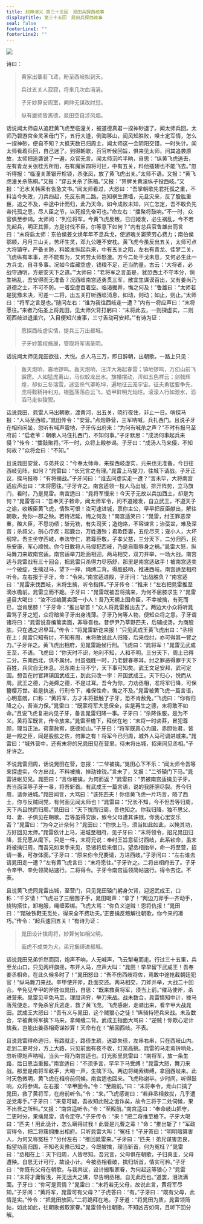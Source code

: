 ```yaml
---
title: 封神演义 第三十五回　晁田兵探西岐事
displayTitle: 第三十五回　晁田兵探西岐事
seal: false
footerLine1: ""
footerLine2: ""
---
```

![](/data/fengshen-images/00051.jpeg)

诗曰：

> 黄家出寨若飞鸢，盼至西岐拟到天。
>
> 兵过五关人寂寂，将来几次血涓涓。
>
> 子牙妙算安周室，闻仲无谋改纣愆。
>
> 纵有雄师皆离德，晁田空自涉风烟。

话说闻太师自从追赶黄飞虎至临潼关，被道德真君一捏神砂退了。闻太师兵回。太师乃碧游宫金灵圣母门下，五行大道，倒海移山，闻风知胜败，嗅土定军情，怎么一捏神砂，便自不知？大抵天数已归周主，闻太师这一会阴阳交错，一时失计。闻太师看着兵回，自己迷了。到得朝歌，百官听候回旨，俱来见太师，问其追袭原故，太师把追袭说了一遍，众官无言。闻太师沉吟半晌，自思：“纵黄飞虎逃去，左有青龙关张桂芳所阻，右有魔家四将可拦，中有五关，料他插翅也不能飞去。”忽听得报：“临潼关萧银开栓锁，杀张凤，放了黄飞虎出关。”太师不语。又报：“黄飞虎潼关杀陈桐。”又报：“穿云关杀了陈梧。”又报：“界牌关黄滚纵子投西岐。”又报：“汜水关韩荣有告急文书。”闻太师看过，大怒曰：“吾掌朝歌先君托孤之重，不料当今失政，刀兵四起，先反东南二路。岂知祸生萧墙，元旦灾来，反了股肱重臣，追之不及，中途中计而归，此乃天命。如今成败未知，兴亡怎定，吾不敢负先帝托孤之恩，尽人臣之节，以死报先帝可也。”命左右：“擂聚将鼓响。”不一时，众官俱至参谒。太师问：“列位将军，今黄飞虎反叛，已归姬发，必生祸乱，今不若先起兵，明正其罪，方是讨伐不臣。尔等意下如何？”内有总兵官鲁雄出而言曰：“末将启太师：东伯侯姜文焕年年不息兵戈，使游魂关窦荣劳心费力；南伯侯鄂顺，月月三山关，苦坏生灵，邓九公睡不安枕。黄飞虎今虽反出五关，太师可点大将镇守，严备关防，料姬发纵起兵来，中有五关之阻，左右有青龙、佳梦二关，飞虎纵有本事，亦不能有为，又何劳太师怒激。方今二处干戈未息，又何必生此一方兵戈，自寻多事。况如今库藏空虚，钱粮不足，还当酌量。古云：‘大将者，必战守通明，方是安天下之道。’”太师曰：“老将军之言虽是，犹恐西土不守本分，倘生祸乱，吾安得而无准备？况西岐南宫适勇贯三军，散宜生谋谟百出，又有姜尚乃道德之士，不可不防。一着空虚百着空。临渴掘井，悔之何及！”鲁雄曰：“太师若是犹豫未决，可差一二将，出五关打听西岐消息，如动，则动；如止，则止。”太师曰：“将军之言是也。”随问左右：“谁为我往西岐走一遭？”内有一将应声曰：“末将愿往。”来者乃佑圣上将晁田，见太师欠背打躬曰：“末将此去，一则探虚实，二则观西岐进退巢穴，‘入目便知兴废事，三寸舌动可安邦。’”有诗为证：

> 愿探西岐虚实情，提兵三万出都城。
>
> 子牙妙策权施展，管取将军谒圣明。

话说闻太师见晁田欲往，大悦。点人马三万，即日辞朝，出朝歌。一路上只见：

> 轰天炮响，震地锣鸣。轰天炮响，汪洋大海起春雷；镇地锣鸣，万仞山前飞霹雳。人如猛虎离山，马似蛟龙出水。旗幡摆动，浑如五色祥云；剑戟辉煌，却似三冬瑞雪。迷空杀气罩乾坤，遍地征云笼宇宙。征夫勇猛要争先，虎将鞍鞒持利刃。银盔荡荡白云飞，铠甲鲜明光灿烂。滚滚人行如泄水，滔滔马走似狻猊。

话说晁田、晁雷人马出朝歌，渡黄河，出五关，晓行夜住，非止一日。哨探马报：“人马至西岐。”晁田传令：“安营。”点炮静营，三军呐喊，兵扎西门。且说子牙在相府闲坐，忽听有喊声震地，子牙传出府来：“为何有喊杀之声？”不时有报马至府前：“启老爷：朝歌人马住扎西门，不知何事。”子牙默思：“成汤何事起兵来侵？”传令：“擂鼓聚将。”不一时，众将上殿参谒。子牙曰：“成汤人马来侵，不知何故？”众将佥曰：“不知。”

且说晁田安营，与弟共议：“今奉太师命，来探西岐虚实，元来也无准备。今日往西岐见阵，如何？”晁雷曰：“长兄言之有理。”晁雷上马提刀，往城下请战。子牙正议，探马报称：“有将搦战。”子牙问曰：“谁去问虚实走一遭？”言未毕，大将南宫适应声出曰：“末将愿往。”子牙许之。南宫适领一枝人马出城，排开阵势，立马旗门，看时，乃是晁雷。南宫适曰：“晁将军慢来！今天子无故以兵加西土，却是为何？”晁雷答曰：“吾奉天子敕命，闻太师军令，问不道姬发，自立武王，不遵天子之谕，收叛臣黄飞虎，情殊可恨！汝可速进城，禀你主公，早早把反臣献出，解往朝歌，免你一郡之殃。若待迟延，悔之何及！”南宫适笑曰：“晁雷，纣王罪恶深重，醢大臣，不思功绩；斩元铣，有失司天；造炮烙，不容谏言；治虿盆，难及深宫；杀叔父，剖心疗疾；起鹿台，万姓遭殃；君欺臣妻，五伦尽灭；宠小人，大坏纲常。吾主坐守西岐，奉法守仁，君尊臣敬，子孝父慈，三分天下，二分归西，民乐安康，军心顺悦。你今日敢将人马侵犯西岐，乃是自取辱身之祸。”晁雷大怒，纵马舞刀来取南宫适。南宫适举刀赴面相迎。两马相交，双刀并举，一场大战。南宫适与晁雷战有三十回合，把晁雷只杀得力尽筋舒，那里是南宫适敌手！被南宫适卖一个破绽，生擒过马，望下一摔，绳缚二背。得胜鼓响，推进西岐。南宫适至相府听令。左右报于子牙，命：“令来。”南宫适进殿，子牙问：“出战胜负？”南宫适曰：“晁雷来伐西岐，末将生擒，听令指挥。”子牙传令：“推来！”左右把晁雷推至滴水檐前。晁雷立而不跪。子牙曰：“晁雷既被吾将擒来，为何不屈膝求生？”晁雷竖目大喝曰：“汝不过编篱卖面一小人！吾乃天朝上国命臣，不幸被擒，有死而已，岂肯屈膝！”子牙命：“推出斩首！”众人将晁雷推出去了。两边大小众将听晁雷骂子牙之短，众将暗笑子牙出身浅薄。子牙乃何等人物，便知众将之意。子牙谓诸将曰：“晁雷说吾编篱卖面，非辱吾也。昔伊尹乃莘野匹夫，后辅成汤，为商股肱，只在遇之迟早耳。”传令：“将晁雷斩讫来报！”只见武成王黄飞虎出曰：“丞相在上：晁雷只知有纣，不知有周，末将敢说此人归降，后来伐纣，亦可得其一臂之力。”子牙许之。黄飞虎出相府，见晁雷跪候行刑。飞虎曰：“晁将军！”晁雷见武成王至，不语。飞虎曰：“你天时不识，地利不知，人和不明。三分天下，周土已得二分。东南西北，俱不属纣。纣虽强胜一时，乃老健春寒耳。纣之罪恶得罪于天下百姓，兵灾自无休息。况东南士马不宁，天下事可知矣。武王文足安邦，武可定国。想吾在纣官拜镇国武成王，到此只改一字：开国武成王。天下归心，悦而从周。武王之德，乃尧舜之德，不是过耳。吾今为你，力劝丞相，准将军归降，可保簪缨万世。若是执迷，行刑令下，难保性命，悔之不及。”晁雷被黄飞虎一篇言语，心明意朗，口称：“黄将军，方才末将抵触了子牙，恐不肯赦免。”飞虎曰：“你有归降之心，吾当力保。”晁雷曰：“既蒙将军大恩保全，实是再生之德，末将敢不如命。”且说飞虎复进内见子牙，备言晁雷归降一事。子牙曰：“杀降诛服，是为不义。黄将军既言，传令放来。”晁雷至檐下，拜伏在地：“末将一时卤莽，冒犯尊颜，理当正法。荷蒙赦宥，感德如山。”子牙曰：“将军既真心为国，赤胆佐君，皆是一殿之臣，同是股肱之佐，何罪之有！将军今已归周，城外人马可调进城来。”晁雷曰：“城外营中，还有末将的兄晁田见在营里。待末将出城，招来同见丞相。”子牙许之。

不说晁雷归周，话说晃田在营，忽报：“二爷被擒。”晃田心下不乐：“闻太师令吾等来探虚实，今方出战，不料被擒，挫动锋锐。”言未了，又报：“二爷辕门下马。”晁雷进帐见兄。晁田曰：“言你被擒，为何而返？”晁雷曰：“弟被南宫适擒见子牙，吾当面深辱子牙一番，将吾斩首。有武成王一篇言语，说的我肝胆尽裂。吾今归周，请你进城。”晁田闻言，大骂曰：“该死匹夫！你信黄飞虎一片巧言，降了西土，你与反贼同党，有何面见闻太师也！”晁雷曰：“兄长不知，今不但吾等归周，天下尚且悦而归周。”晁田曰：“天下悦而归周，吾也知之。你我归降，独不思父、母、妻、子俱见在朝歌。吾等虽得安康，致令父母遭其诛戮，你我心里安乐否？”晁雷曰：“为今之计奈何？”晁田曰：“你快上马，须当如此如此，以掩其功，方好回见太师。”晁雷依计上马，进城至相府，见子牙曰：“末将领令，招兄晁田归降，吾兄愿从麾下。只是一件，末将兄说：奉纣王旨意征讨西岐，此系钦命，虽末将被擒归周，而吾兄如束手来见，恐诸将后来借口。望丞相抬举，命一将至营，招请一番，可存体面。”子牙曰：“原来你令兄要请，方进西岐。”子牙问曰：“左右谁去请晁田走一遭？”左有黄飞虎言曰：“末将愿往。”子牙许之。二将出相府去了。子牙令辛甲、辛免领简帖速行。二将得令。子牙令南宫适领简帖速行。得令去讫。不表。

且说黄飞虎同晁雷出城，至营门，只见晁田辕门躬身欠背，迎迓武成王，口称：“千岁请！”飞虎进了三层围子手，晁田喝声：“拿了！”两边刀斧手一齐动手，挠钩搭住，卸袍服，绳缠索绑。飞虎大骂：“你负义逆贼！恩将仇报！”晁田曰：“‘踏破铁鞋无觅处，得来全不费功夫。’正要擒反叛解往朝歌，你今来的凑巧。”传令：“起兵速回五关！”有诗为证：

> 晁田设计擒周将，妙算何如相父明。
>
> 画虎不成类为犬，弟兄捆缚进都城。

话说晁田兄弟忻然而回，炮声不响，人无喊声，飞云掣电而走。行过三十五里，兵至龙山口，只见两杆旗摇，布开人马，应声大叫：“晁田！早早留下武成王！吾奉姜丞相命，在此久候多时了！”晁田怒曰：“吾不伤西岐将佐，焉敢中途抢截朝廷犯官！”纵马舞刀来战。辛甲使开斧，赴面交还。两马相交，刀斧并举，大战二十回合。辛免见辛甲的斧胜似晁田，自思：“既来救黄将军，须当上前。”催马使斧，杀进营来。晁雷见辛免马至，理屈词穷，举刀来战。战未数合，晁雷情知中计，拨马落荒便走。辛免杀官兵逃走，救了黄飞虎。飞虎感谢，走骑出来，看辛甲大战晁田。武成王大怒曰：“吾有义与晁田，这个贼狠心之徒！”纵骑持短兵来战。未及数合，早被黄将军擒下马来，拿绳缠二背。武成王指面大骂曰：“逆贼！你欺心定计擒我，岂能出姜丞相奇谋妙算！天命有在！”解回西岐。不表。

且说晁雷得命逃归，有路就走，路径生疏，迷踪失径，左串右串，只在西岐山内。走到二更时分，方上大路，只见前面有夜不收，灯笼高挑。晁雷的马走鸾铃响处，忽听得炮声呐喊，当头一将乃南宫适也。灯光影里晁雷曰：“南将军，放一条生路，后日恩当重报。”南宫适曰：“不须多言，早早下马受缚！”晁雷大怒，舞刀来战。那里是南将军敌手，大喝一声，生擒下马。两边将绳索绑缚，拿回西岐来。此时天色微明，黄飞虎在相府前伺候。南宫适也回来。飞虎称谢毕。少时间，听得鼓响，众将参谒。左右报：“辛甲回令。”令：“至殿前。”曰：“末将奉令，龙山口擒了晁田，救了黄将军，在府前听令。”令：“来。”飞虎感谢曰：“若非丞相救拔，几乎遭逆党毒手。”子牙曰：“来意可疑，吾故知此贼之诡诈矣，故令三将于二处伺候，果不出吾之所料。”又报：“南宫适听令。”令：“至殿前。”南宫适曰：“奉命岐山把守，二更时分，果擒晁雷，请令定夺。”子牙传令：“来！”把二将推至檐下。子牙大喝曰：“匹夫！用此诡计，怎么瞒得过我！此皆是儿曹之辈！”命：“推出斩了！”军政官得令，把二将簇拥推出相府。只听晁雷大叫：“冤枉！”子牙答曰：“明明暗算害人，为何又称冤枉？”分付左右：“推回晁雷来。”子牙曰：“匹夫！弟兄谋害忠良，指望功高归国，不知老夫豫已知之。今既被擒，理当斩首，何为冤枉？”晁雷曰：“丞相在上：天下归周，人皆尽知。吾兄言，父母俱在朝歌，子归真主，父母遭殃。自思无计可行，故设小计。今被丞相看破，擒归斩首，情实可矜。”子牙曰：“你既有父母在朝歌，与我共议，设计搬取家眷，为何起这等狼心？”晁雷曰：“末将才庸智浅，并无远大之谋，早告明丞相，自无此厄也。”道罢，泪流满面。子牙曰：“你可是真情？”晁雷曰：“末将若无父母，故说此言，黄将军尽知。”子牙问：“黄将军，晁雷可有父母？”子虎答曰：“有。”子牙曰：“既有父母，此情是实。”传令：“把晁田放回。”二将跪拜在地。子牙道：“将晁田为质，晁雷领简帖，如此如此，往朝歌搬取家眷。”晁雷领令往朝歌。不知凶吉如何，且听下回分解。